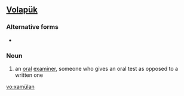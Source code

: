 ==[[Volapük]]==

===Alternative forms===
* {{l|vo|xamuylan}}

===Noun===
{{infl|vo|noun}}
 
# an [[oral]] [[examiner]], someone who gives an oral test as opposed to a written one

[[vo:xamülan]]
